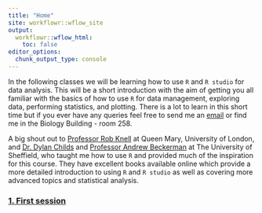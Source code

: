 ```yaml
---
title: "Home"
site: workflowr::wflow_site
output:
  workflowr::wflow_html:
    toc: false
editor_options:
  chunk_output_type: console
---
```


In the following classes we will be learning how to use `R` and `R studio` for data analysis. This will be a short introduction with the aim of getting you all familiar with the basics of how to use `R` for data management, exploring data, performing statistics, and plotting. There is a lot to learn in this short time but if you ever have any queries feel free to send me an [email](martin.garlovsky@tu-dresden.de) or find me in the Biology Building - room 258. 

A big shout out to [Professor Rob Knell](https://www.qmul.ac.uk/sbbs/staff/robknell.html) at Queen Mary, University of London, and [Dr. Dylan Childs](https://www.sheffield.ac.uk/biosciences/people/academic-staff/dylan-childs) and [Professor Andrew Beckerman](https://www.sheffield.ac.uk/biosciences/people/academic-staff/andrew-beckerman) at The University of Sheffield, who taught me how to use `R` and provided much of the inspiration for this course. They have excellent books available online which provide a more detailed introduction to using `R` and `R studio` as well as covering more advanced topics and statistical analysis. 

### [1. First session](First_session.html)
